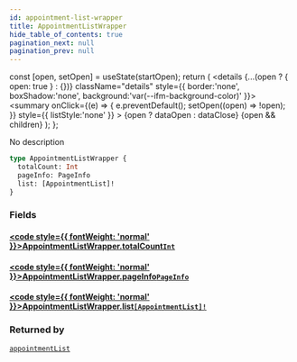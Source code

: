 ```yaml
---
id: appointment-list-wrapper
title: AppointmentListWrapper
hide_table_of_contents: true
pagination_next: null
pagination_prev: null
---
```







  const [open, setOpen] = useState(startOpen);
  return (
    <details {...(open ? { open: true } : {})} className="details" style={{ border:'none', boxShadow:'none', background:'var(--ifm-background-color)' }}>
      <summary
        onClick={(e) => {
          e.preventDefault();
          setOpen((open) => !open);
        }}
        style={{ listStyle:'none' }}
      >
      {open ? dataOpen : dataClose}
      </summary>
      {open && children}
    </details>
  );
};




No description


```graphql
type AppointmentListWrapper {
  totalCount: Int
  pageInfo: PageInfo
  list: [AppointmentList]!
}
```




### Fields

#### [<code style={{ fontWeight: 'normal' }}>AppointmentListWrapper.<b>totalCount</b></code>](#)<Bullet />[`Int`](/cris/scalars/int) <Badge class="secondary" text="scalar"/>
> 
> 

#### [<code style={{ fontWeight: 'normal' }}>AppointmentListWrapper.<b>pageInfo</b></code>](#)<Bullet />[`PageInfo`](/cris/objects/page-info) <Badge class="secondary" text="object"/>
> 
> 

#### [<code style={{ fontWeight: 'normal' }}>AppointmentListWrapper.<b>list</b></code>](#)<Bullet />[`[AppointmentList]!`](/cris/objects/appointment-list) <Badge class="secondary" text="non-null"/> <Badge class="secondary" text="object"/>
> 
> 



### Returned by

[`appointmentList`](/cris/queries/appointment-list)  <Badge class="secondary" text="query"/>

